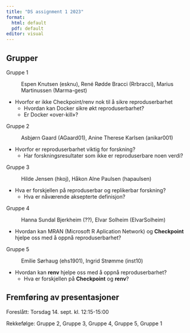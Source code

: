 ```yaml
---
title: "DS assignment 1 2023"
format: 
  html: default
  pdf: default
editor: visual
---
```


## Grupper

Gruppe 1

:   Espen Knutsen (esknu), René Rødde Bracci (Rrbracci), Marius Martinussen (Marma-gest)

-   Hvorfor er ikke Checkpoint/renv nok til å sikre reproduserbarhet
    -   Hvordan kan Docker sikre økt reproduserbarhet?
    -   Er Docker «over-kill»?

Gruppe 2

:   Asbjørn Gaard (AGaard01), Anine Therese Karlsen (anikar001)

-   Hvorfor er reproduserbarhet viktig for forskning?
    -   Har forskningsresultater som ikke er reproduserbare noen verdi?

Gruppe 3

:   Hilde Jensen (hkoj), Håkon Alne Paulsen (hapaulsen)

-   Hva er forskjellen på reproduserbar og replikerbar forskning?
    -   Hva er nåværende aksepterte definisjon?

Gruppe 4

:   Hanna Sundal Bjerkheim (??), Elvar Solheim (ElvarSolheim)

-   Hvordan kan MRAN (Microsoft R Aplication Network) og **Checkpoint** hjelpe oss med å oppnå reproduserbarhet?

Gruppe 5

:   Emilie Sørhaug (ehs1901), Ingrid Strømme (inst10)

-   Hvordan kan **renv** hjelpe oss med å oppnå reproduserbarhet?
    -   Hva er forskjellen på **Checkpoint** og **renv**?

## Fremføring av presentasjoner

Foreslått: Torsdag 14. sept. kl. 12:15-15:00

Rekkefølge: Gruppe 2, Gruppe 3, Gruppe 4, Gruppe 5, Gruppe 1
